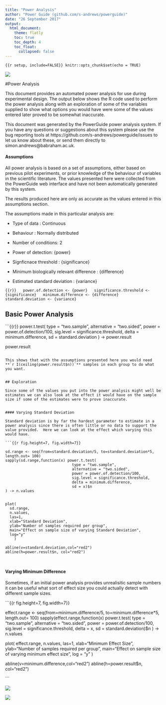 ```yaml
---
title: "Power Analysis"
author: "Power Guide (github.com/s-andrews/powerguide)"
date: "26 September 2017"
output: 
  html_document:
    theme: flatly
    toc: true
    toc_depth: 4
    toc_float: 
      collapsed: false
---
```


```{{r setup, include=FALSE}}
knitr::opts_chunk$set(echo = TRUE)
```

[![](powerguide_logo.png)](index.html)

#Power Analysis

This document provides an automated power analysis for use during experimental design.  The output below shows the R code used to perform the power analysis along with an exploration of some of the variables supplied to show what options you would have were some of the values entered later proved to be somewhat inaccurate.

This document was generated by the PowerGuide power analysis system.  If you have any questions or suggestions about this system please use the bug reporting tools at https://github.com/s-andrews/powerguide/issues to let us know about these, or send them directly to simon.andrews\@babraham.ac.uk.


#### Assumptions

All power analysis is based on a set of assumptions, either based on previous pilot experiments, or prior knowledge of the behaviour of variables in the scientific literature.  The values presented here were collected from the PowerGuide web interface and have not been automatically generated by this system.

The results produced here are only as accurate as the values entered in this assumptions section.

The assumptions made in this particular analysis are:

* Type of data : Continuous

* Behaviour : Normally distributed

* Number of conditions: 2

* Power of detection: {power}

* Signficnace threshold : {significance}

* Minimum biologically relevant difference : {difference}

* Estimated standard deviation : {variance}

```{{r}}
  power.of.detection <- {power}
  significance.threshold <- {significance}
  minimum.difference <- {difference}
  standard.deviation <- {variance}
```

## Basic Power Analysis


```{{r}}
power.t.test(
  type = "two.sample",
  alternative = "two.sided",
  power = power.of.detection/100,
  sig.level = significance.threshold,
  delta = minimum.difference,
  sd = standard.deviation
) -> power.result

power.result
```

This shows that with the assumptions presented here you would need **`r I(ceiling(power.result$n))`** samples in each group to do what you want.


## Exploration

Since some of the values you put into the power analysis might well be estimates we can also look at the effect it would have on the sample size if some of the estimates were to prove inaccurate.


#### Varying Standard Deviation

Standard deviation is by far the hardest parameter to estimate in a power analysis since there is often little or no data to support the value provided.  Here we can look at the effect which varying this would have.

```{{r fig.height=7, fig.width=7}}

sd.range <- seq(from=standard.deviation/5, to=standard.deviation*5, length.out= 100)
sapply(sd.range,function(x) power.t.test(
                              type = "two.sample",
                              alternative = "two.sided",
                              power = power.of.detection/100,
                              sig.level = significance.threshold,
                              delta = minimum.difference,
                              sd = x)$n
) -> n.values


plot(
  sd.range,
  n.values,
  las=1,
  xlab="Standard Deviation",
  ylab="Number of samples required per group",
  main="Effect on sample size of varying Standard Deviation",
  log="y"
    )

abline(v=standard.deviation,col="red2")
abline(h=power.result$n, col="red2")



```


#### Varying Minimum Difference

Sometimes, if an initial power analysis provides unrealisitic sample numbers it can be useful what sort of effect size you could actually detect with different sample sizes.

```{{r fig.height=7, fig.width=7}}

effect.range <- seq(from=minimum.difference/5, to=minimum.difference*5, length.out= 100)
sapply(effect.range,function(x) power.t.test(
                              type = "two.sample",
                              alternative = "two.sided",
                              power = power.of.detection/100,
                              sig.level = significance.threshold,
                              delta = x,
                              sd = standard.deviation)$n
) -> n.values


plot(
  effect.range,
  n.values,
  las=1,
  xlab="Minimum Effect Size",
  ylab="Number of samples required per group",
  main="Effect on sample size of varying minimum effect size",
  log = "y"
    )

abline(v=minimum.difference,col="red2")
abline(h=power.result$n, col="red2")



```

![](powerguide_logo.png)

![](babraham.png)





